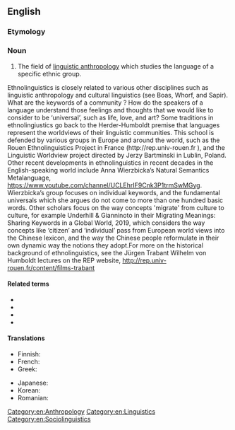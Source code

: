 ==English==

===Etymology===
{{prefix|ethno|linguistics|lang=en}}

===Noun===
{{wikipedia}}
{{en-noun|-}}

# The field of [[linguistic anthropology]] which studies the language of a specific ethnic group.

Ethnolinguistics is closely related to various other disciplines such as linguistic anthropology and cultural linguistics (see Boas, Whorf, and Sapir). What are the keywords of a community ? How do the speakers of a language understand those feelings and thoughts that we would like to consider to be ‘universal’, such as life, love, and art? Some traditions in ethnolingiustics go back to the Herder-Humboldt premise that languages represent the worldviews of their linguistic communities. This school is defended by various groups in Europe and around the world, such as the Rouen Ethnolinguistics Project in France (http://rep.univ-rouen.fr ), and the Linguistic Worldview project directed by Jerzy Bartminski in Lublin, Poland. Other recent developments in ethnolinguistics in recent decades in the English-speaking world include Anna Wierzbicka’s Natural Semantics Metalanguage, https://www.youtube.com/channel/UCLEhrIF9Cnk3P1trmSwMGyg. Wierzbicka’s group focuses on individual keywords, and the fundamental universals which she argues do not come to more than one hundred basic words. Other scholars focus on the way concepts 'migrate' from culture to culture, for example Underhill & Gianninoto in their Migrating Meanings: Sharing Keywords in a Global World, 2019, which considers the way concepts like ‘citizen’ and ‘individual’ pass from European world views into the Chinese lexicon, and the way the Chinese people reformulate in their own dynamic way the notions they adopt.For more on the historical background of ethnolinguistics, see the Jürgen Trabant Wilhelm von Humboldt lectures on the REP website, http://rep.univ-rouen.fr/content/films-trabant

====Related terms====
* {{l|en|ethnogrammar}}
* {{l|en|ethnolinguist}}
* {{l|en|ethnolinguistic}}
* {{l|en|ethnosemantics}}

====Translations====
{{trans-top|field of linguistic anthropology}}
* Finnish: {{t|fi|etnolingvistiikka}}
* French: {{t+|fr|ethnolinguistique|f}}
* Greek: {{t|el|εθνογλωσσολογία|f}}
{{trans-mid}}
* Japanese: {{t|ja|民族言語学|tr=minzokugengogaku}}
* Korean: {{t|ko|민족언어학}}
* Romanian: {{t+|ro|etnolingvistică|f}}
{{trans-bottom}}

[[Category:en:Anthropology]]
[[Category:en:Linguistics]]

[[Category:en:Sociolinguistics]]